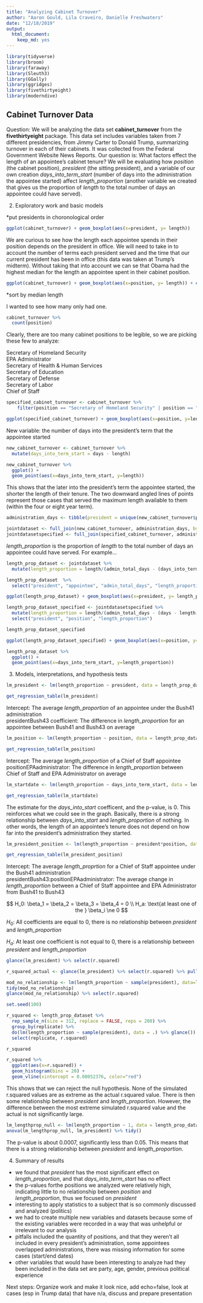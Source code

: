 ```yaml
---
title: "Analyzing Cabinet Turnover"
author: "Aaron Gould, Lila Craveiro, Danielle Freshwaters"
date: "12/18/2019"
output:
  html_document:
    keep_md: yes
---
```


```r
library(tidyverse)
library(broom)
library(faraway) 
library(Sleuth3) 
library(GGally)
library(ggridges)
library(fivethirtyeight)
library(moderndive)
```


## Cabinet Turnover Data

Question: We will be analyzing the data set **cabinet_turnover** from the **fivethirtyeight** package.  This data set includes variables taken from 7 different presidencies, from Jimmy Carter to Donald Trump, summarizing turnover in each of their cabinets.  It was collected from the Federal Government Website News Reports.  Our question is: What factors effect the length of an appointee's cabinet tenure?  We will be evaluating how *position* (the cabinet position), *president* (the sitting president), and a variable of our own creation *days_into_term_start* (number of days into the administration the appointee started) affect *length_proportion* (another variable we created that gives us the proportion of *length* to the total number of days an appointee could have served).  

2) Exploratory work and basic models

*put presidents in choronological order  

```r
ggplot(cabinet_turnover) + geom_boxplot(aes(x=president, y= length))
```
We are curious to see how the length each appointee spends in their position depends on the president in office. We will need to take in to account the number of terms each president served and the time that our current president has been in office (this data was taken at Trump's midterm). Without taking that into account we can se that Obama had the highest median for the length an appointee spent in their cabinet position.    


```r
ggplot(cabinet_turnover) + geom_boxplot(aes(x=position, y= length)) + coord_flip()
```

*sort by median length  

I wanted to see how many only had one.

```r
cabinet_turnover %>% 
  count(position)
```

Clearly, there are too many cabinet positions to be legible, so we are picking these few to analyze:  

Secretary of Homeland Security  
EPA Administrator  
Secretary of Health & Human Services  
Secretary of Education  
Secretary of Defense  
Secretary of Labor  
Chief of Staff  

```r
specified_cabinet_turnover <- cabinet_turnover %>% 
    filter(position == "Secretary of Homeland Security" | position == "EPA Administrator" | position == "Secretary of Health & Human Services" | position == "Secretary of Education" | position == "Secretary of Defense" | position == "Secretary of Labor" | position == "Chief of Staff")
```

```r
ggplot(specified_cabinet_turnover) + geom_boxplot(aes(x=position, y=length)) + coord_flip()
```

New variable: the number of days into the president's term that the appointee started  

```r
new_cabinet_turnover <- cabinet_turnover %>% 
  mutate(days_into_term_start = days - length)
```


```r
new_cabinet_turnover %>% 
  ggplot() +
  geom_point(aes(x=days_into_term_start, y=length))
```

This shows that the later into the president's term the appointee started, the shorter the length of their tenure.  The two downward angled lines of points represent those cases that served the maximum length available to them (within the four or eight year term).  

```r
administration_days <- tibble(president = unique(new_cabinet_turnover$president), admin_total_days = c(1460, 2920, 1460, 2920, 2920, 2920, 730))

jointdataset <- full_join(new_cabinet_turnover, administration_days, by = "president")
jointdatasetspecified <- full_join(specified_cabinet_turnover, administration_days, by = "president")
```


*length_proportion* is the proportion of *length* to the total number of days an appointee could have served. For example...


```r
length_prop_dataset <- jointdataset %>% 
  mutate(length_proportion = length/(admin_total_days - (days_into_term_start)))

length_prop_dataset  %>% 
  select("president", "appointee", "admin_total_days", "length_proportion")
```

```r
ggplot(length_prop_dataset) + geom_boxplot(aes(x=president, y= length_proportion))
```

```r
length_prop_dataset_specified <- jointdatasetspecified %>% 
  mutate(length_proportion = length/(admin_total_days - (days - length))) %>% 
  select("president", "position", "length_proportion")

length_prop_dataset_specified
```

```r
ggplot(length_prop_dataset_specified) + geom_boxplot(aes(x=position, y=length_proportion)) + coord_flip()
```

```r
length_prop_dataset %>% 
  ggplot() +
  geom_point(aes(x=days_into_term_start, y=length_proportion))
```


3) Models, interpretations, and hypothesis tests  

```r
lm_president <- lm(length_proportion ~ president, data = length_prop_dataset)

get_regression_table(lm_president)
```

Intercept: The average *length_proportion* of an appointee under the Bush41 administration  
presidentBush43 coefficient: The difference in *length_proportion* for an appointee between Bush41 and Bush43 on average  

```r
lm_position <- lm(length_proportion ~ position, data = length_prop_dataset_specified)

get_regression_table(lm_position)
```

Intercept: The average *length_proportion* of a Chief of Staff appointee  
positionEPAadministrator: The difference in *length_proportion* between Chief of Staff and EPA Administrator on average  

```r
lm_startdate <- lm(length_proportion ~ days_into_term_start, data = length_prop_dataset)

get_regression_table(lm_startdate)
```

The estimate for the *days_into_start* coefficent, and the p-value, is 0.  This reinforces what we could see in the graph.  Basically, there is a strong relationship between *days_into_start* and *length_proportion* of nothing.  In other words, the length of an appointee's tenure does not depend on how far into the president's administration they started.  

```r
lm_president_position <- lm(length_proportion ~ president*position, data = length_prop_dataset_specified)

get_regression_table(lm_president_position)
```

Intercept: The average *length_proprtion* for a Chief of Staff appointee under the Bush41 administration  
presidentBush43:positionEPAadministrator: The average change in *length_proportion* between a Chief of Staff appointee and EPA Administrator from Bush41 to Bush43  

$$
H_0: \beta_1 = \beta_2 = \beta_3 = \beta_4 = 0 \\
H_a: \text{at least one of the } \beta_i \ne 0
$$

$H_0$: All coefficients are equal to 0, there is no relationship between *president* and *length_proportion*  

$H_a$: At least one coefficient is not equal to 0, there is a relationship between *president* and *length_proportion*  

```r
glance(lm_president) %>% select(r.squared)

r_squared_actual <- glance(lm_president) %>% select(r.squared) %>% pull()
```

```r
mod_no_relationship <- lm(length_proportion ~ sample(president), data=length_prop_dataset)
tidy(mod_no_relationship)
glance(mod_no_relationship) %>% select(r.squared)
```

```r
set.seed(100)

r_squared <- length_prop_dataset %>% 
  rep_sample_n(size = 312, replace = FALSE, reps = 200) %>% 
  group_by(replicate) %>% 
  do(lm(length_proportion ~ sample(president), data = .) %>% glance()) %>% 
  select(replicate, r.squared)

r_squared
```

```r
r_squared %>% 
  ggplot(aes(x=r.squared)) +
  geom_histogram(bins = 20) +
  geom_vline(xintercept = 0.08052376, color="red")
```

This shows that we can reject the null hypothesis.  None of the simulated r.squared values are as extreme as the actual r.squared value.  There is then some relationship between *president* and *length_proportion*.  However, the difference between the most extreme simulated r.squared value and the actual is not significantly large.  

```r
lm_lengthprop_null <- lm(length_proportion ~ 1, data = length_prop_dataset)
anova(lm_lengthprop_null, lm_president) %>% tidy()
```

The p-value is about 0.0007, significantly less than 0.05.  This means that there is a strong relationship between *president* and *length_proportion*.  


4) Summary of results  

- we found that *president* has the most significant effect on *length_proportion*, and that *days_into_term_start* has no effect  
- the p-values forthe positions we analyzed were relatively high, indicating little to no relationship between *position* and *length_proportion*, thus we focused on *president*  
- interesting to apply statistics to a subject that is so commonly discussed and analyzed (politics)  
- we had to create multiple new variables and datasets because some of the existing variables were recorded in a way that was unhelpful or irrelevant to our analysis  
- pitfalls included the quantity of positions, and that they weren't all included in every president's administration, some appointees overlapped administrations, there was missing information for some cases (start/end dates)  
- other variables that would have been interesting to analyze had they been included in the data set are party, age, gender, previous political experience  


Next steps: Organize work and make it look nice, add echo=false, look at cases (esp in Trump data) that have n/a, discuss and prepare presentation  




